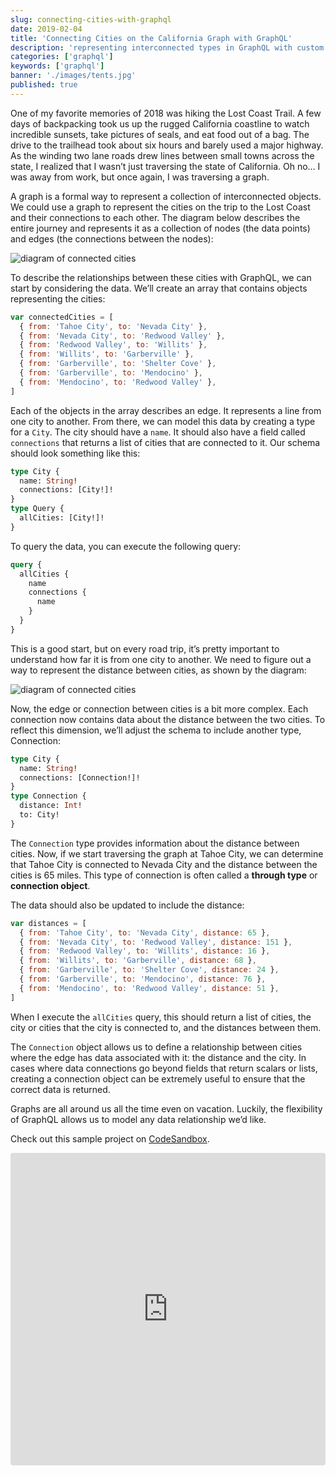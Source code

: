 ```yaml
---
slug: connecting-cities-with-graphql
date: 2019-02-04
title: 'Connecting Cities on the California Graph with GraphQL'
description: 'representing interconnected types in GraphQL with custom objects'
categories: ['graphql']
keywords: ['graphql']
banner: './images/tents.jpg'
published: true
---
```


One of my favorite memories of 2018 was hiking the Lost Coast Trail. A few days of backpacking took us up the rugged California coastline to watch incredible sunsets, take pictures of seals, and eat food out of a bag. The drive to the trailhead took about six hours and barely used a major highway. As the winding two lane roads drew lines between small towns across the state, I realized that I wasn’t just traversing the state of California. Oh no… I was away from work, but once again, I was traversing a graph.

A graph is a formal way to represent a collection of interconnected objects. We could use a graph to represent the cities on the trip to the Lost Coast and their connections to each other. The diagram below describes the entire journey and represents it as a collection of nodes (the data points) and edges (the connections between the nodes):

![diagram of connected cities](/images/city-to-city-diagram.png)

To describe the relationships between these cities with GraphQL, we can start by considering the data. We’ll create an array that contains objects representing the cities:

```javascript
var connectedCities = [
  { from: 'Tahoe City', to: 'Nevada City' },
  { from: 'Nevada City', to: 'Redwood Valley' },
  { from: 'Redwood Valley', to: 'Willits' },
  { from: 'Willits', to: 'Garberville' },
  { from: 'Garberville', to: 'Shelter Cove' },
  { from: 'Garberville', to: 'Mendocino' },
  { from: 'Mendocino', to: 'Redwood Valley' },
]
```

Each of the objects in the array describes an edge. It represents a line from one city to another. From there, we can model this data by creating a type for a `City`. The city should have a `name`. It should also have a field called `connections` that returns a list of cities that are connected to it. Our schema should look something like this:

```graphql
type City {
  name: String!
  connections: [City!]!
}
type Query {
  allCities: [City!]!
}
```

To query the data, you can execute the following query:

```graphql
query {
  allCities {
    name
    connections {
      name
    }
  }
}
```

This is a good start, but on every road trip, it’s pretty important to understand how far it is from one city to another. We need to figure out a way to represent the distance between cities, as shown by the diagram:

![diagram of connected cities](/images/city-to-city-connection-distances.png)

Now, the edge or connection between cities is a bit more complex. Each connection now contains data about the distance between the two cities. To reflect this dimension, we’ll adjust the schema to include another type, Connection:

```graphql
type City {
  name: String!
  connections: [Connection!]!
}
type Connection {
  distance: Int!
  to: City!
}
```

The `Connection` type provides information about the distance between cities. Now, if we start traversing the graph at Tahoe City, we can determine that Tahoe City is connected to Nevada City and the distance between the cities is 65 miles. This type of connection is often called a **through type** or **connection object**.

The data should also be updated to include the distance:

```javascript
var distances = [
  { from: 'Tahoe City', to: 'Nevada City', distance: 65 },
  { from: 'Nevada City', to: 'Redwood Valley', distance: 151 },
  { from: 'Redwood Valley', to: 'Willits', distance: 16 },
  { from: 'Willits', to: 'Garberville', distance: 68 },
  { from: 'Garberville', to: 'Shelter Cove', distance: 24 },
  { from: 'Garberville', to: 'Mendocino', distance: 76 },
  { from: 'Mendocino', to: 'Redwood Valley', distance: 51 },
]
```

When I execute the `allCities` query, this should return a list of cities, the city or cities that the city is connected to, and the distances between them.

The `Connection` object allows us to define a relationship between cities where the edge has data associated with it: the distance and the city. In cases where data connections go beyond fields that return scalars or lists, creating a connection object can be extremely useful to ensure that the correct data is returned.

Graphs are all around us all the time even on vacation. Luckily, the flexibility of GraphQL allows us to model any data relationship we’d like.

Check out this sample project on [CodeSandbox](https://codesandbox.io/s/1wqpz240wl).

<iframe
  src="https://codesandbox.io/embed/1wqpz240wl?autoresize=1&hidenavigation=1&moduleview=1"
  style="width:100%; height:500px; border:0; border-radius: 4px; overflow:hidden;"
  sandbox="allow-modals allow-forms allow-popups allow-scripts allow-same-origin"
/>

<i>Header photo by <a target="_blank" href="https://www.wadesnider.com/">Wade Snider Photography</a></i>
